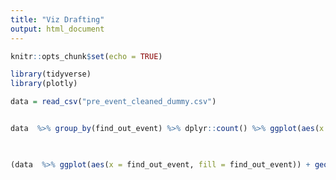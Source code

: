 ```yaml
---
title: "Viz Drafting"
output: html_document
---
```


```r
knitr::opts_chunk$set(echo = TRUE)
```


```r
library(tidyverse)
library(plotly)
```



```r
data = read_csv("pre_event_cleaned_dummy.csv")


data  %>% group_by(find_out_event) %>% dplyr::count() %>% ggplot(aes(x = find_out_event, y = n)) + geom_bar()
 


(data  %>% ggplot(aes(x = find_out_event, fill = find_out_event)) + geom_bar()+ theme_minimal() + theme(axis.text.x = element_text(angle = 45, vjust = 0.5, hjust=1)) ) %>% plotly::ggplotly()
```

